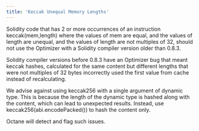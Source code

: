 ```yaml
---
title: 'Keccak Unequal Memory Lengths'
---
```


Solidity code that has 2 or more occurrences of an instruction keccak(mem,length) where the values of mem are equal, and the values of length are unequal, and the values of length are not multiples of 32, should not use the Optimizer with a Solidity compiler version older than 0.8.3.

Solidity compiler versions before 0.8.3 have an Optimizer bug that meant keccak hashes, calculated for the same content but different lengths that were not multiples of 32 bytes incorrectly used the first value from cache instead of recalculating.

We advise against using keccak256 with a single argument of dynamic type. This is because the length of the dynamic type is hashed along with the content, which can lead to unexpected results. Instead, use keccak256(abi.encodePacked()) to hash the content only.

Octane will detect and flag such issues.
